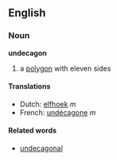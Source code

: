 ==English==
===Noun===
'''undecagon'''

#a [[polygon]] with eleven sides

====Translations====
*Dutch: [[elfhoek]] ''m''
*French: [[undécagone]] ''m''

====Related words====
*[[undecagonal]]